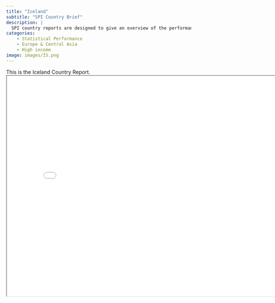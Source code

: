 ```yaml
---
title: "Iceland"
subtitle: "SPI Country Brief"
description: |
  SPI country reports are designed to give an overview of the performance of Iceland.
categories:
    - Statistical Performance
    - Europe & Central Asia
    - High income
image: images/IS.png
---
```


This is the Iceland Country Report.
<iframe src="charts/Iceland_chart.html" width="800" height="600"></iframe>

